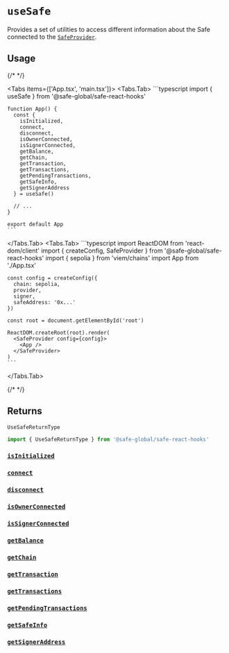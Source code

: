 
# `useSafe`

Provides a set of utilities to access different information about the Safe connected to the [`SafeProvider`](./safeprovider.mdx).

## Usage

{/* <!-- vale off --> */}

<Tabs items={['App.tsx', 'main.tsx']}>
  <Tabs.Tab>
    ```typescript
    import { useSafe } from '@safe-global/safe-react-hooks'
    
    function App() {
      const {
        isInitialized,
        connect,
        disconnect,
        isOwnerConnected,
        isSignerConnected,
        getBalance,
        getChain,
        getTransaction,
        getTransactions,
        getPendingTransactions,
        getSafeInfo,
        getSignerAddress
      } = useSafe()

      // ...
    }

    export default App
    ```
  </Tabs.Tab>
  <Tabs.Tab>
    ```typescript
    import ReactDOM from 'react-dom/client'
    import { createConfig, SafeProvider } from '@safe-global/safe-react-hooks'
    import { sepolia } from 'viem/chains'
    import App from './App.tsx'

    const config = createConfig({
      chain: sepolia,
      provider,
      signer,
      safeAddress: '0x...'
    })

    const root = document.getElementById('root')
    
    ReactDOM.createRoot(root).render(
      <SafeProvider config={config}>
        <App />
      </SafeProvider>
    )
    ```
  </Tabs.Tab>
</Tabs>

{/* <!-- vale on --> */}

## Returns

`UseSafeReturnType`

```typescript
import { UseSafeReturnType } from '@safe-global/safe-react-hooks'
```

### [`isInitialized`](./usesafe/isinitialized.mdx)
### [`connect`](./usesafe/connect.mdx)
### [`disconnect`](./usesafe/disconnect.mdx)
### [`isOwnerConnected`](./usesafe/isownerconnected.mdx)
### [`isSignerConnected`](./usesafe/issignerconnected.mdx)
### [`getBalance`](./usesafe/getbalance.mdx)
### [`getChain`](./usesafe/getchain.mdx)
### [`getTransaction`](./usesafe/gettransaction.mdx)
### [`getTransactions`](./usesafe/gettransactions.mdx)
### [`getPendingTransactions`](./usesafe/getpendingtransactions.mdx)
### [`getSafeInfo`](./usesafe/getsafeinfo.mdx)
### [`getSignerAddress`](./usesafe/getsigneraddress.mdx)
